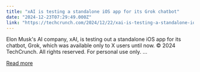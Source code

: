 ```yaml
---
title: "xAI is testing a standalone iOS app for its Grok chatbot"
date: "2024-12-23T07:29:49.000Z"
link: "https://techcrunch.com/2024/12/22/xai-is-testing-a-standalone-ios-app-for-its-grok-chatbot/"
---
```


Elon Musk's AI company, xAI, is testing out a standalone iOS app for its chatbot, Grok, which was available only to X users until now.
© 2024 TechCrunch. All rights reserved. For personal use only.
...

[Read more](https://techcrunch.com/2024/12/22/xai-is-testing-a-standalone-ios-app-for-its-grok-chatbot/)
